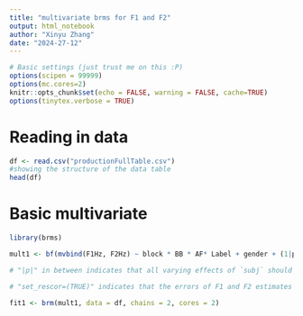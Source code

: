 ```yaml
---
title: "multivariate brms for F1 and F2"
output: html_notebook
author: "Xinyu Zhang"
date: "2024-27-12"
---
```


```r
# Basic settings (just trust me on this :P)
options(scipen = 99999) 
options(mc.cores=2) 
knitr::opts_chunk$set(echo = FALSE, warning = FALSE, cache=TRUE)
options(tinytex.verbose = TRUE)
```

# Reading in data

```r
df <- read.csv("productionFullTable.csv")
#showing the structure of the data table
head(df)
```

# Basic multivariate

```r
library(brms)

mult1 <- bf(mvbind(F1Hz, F2Hz) ~ block * BB * AF* Label + gender + (1|p|subj) + (1|q|word)) + set_rescor(TRUE)

# "|p|" in between indicates that all varying effects of `subj` should be modeled aas correlated (F1&F2 intercept per subject). Same with "|q|".

# "set_rescor=(TRUE)" indicates that the errors of F1 and F2 estimates are to be modeled as correlated

fit1 <- brm(mult1, data = df, chains = 2, cores = 2)
```

